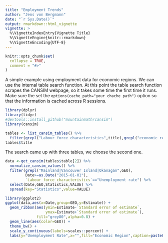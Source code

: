 ```yaml
---
title: "Employment Trends"
author: "Jens von Bergmann"
date: "`r Sys.Date()`"
output: rmarkdown::html_vignette
vignette: >
  %\VignetteIndexEntry{Vignette Title}
  %\VignetteEngine{knitr::rmarkdown}
  %\VignetteEncoding{UTF-8}
---
```


```r
knitr::opts_chunk$set(
  collapse = TRUE,
  comment = "#>"
)
```

A simple example using employment data for economic regions. We can use the internal table search function. At this point the table search function scrapes the CANSIM webpage, so it takes some time the first time it runs. Make sure the set the `options(cache_path="your chache path")` option so that the information is cached across R sessions.

```r
library(dplyr)
library(tidyr)
#devtools::install_github("mountainmath/cansim")
library(cansim)

tables <- list_cansim_tables() %>% 
  filter(grepl("Labour force characteristics",title),grepl("economic region",title))
tables$title
```

The search came up with three tables, we choose the second one.

```r
data <-get_cansim(tables$table[2]) %>% 
  normalize_cansim_values() %>%
  filter(grepl("Mainland|Vancouver Island|Okanagan",GEO),
         Date>=as.Date("2015-01-01"),
         `Labour force characteristics`=="Unemployment rate") %>%
  select(Date,GEO,Statistics,VALUE) %>%
  spread(key="Statistics",value=VALUE)

library(ggplot2)
ggplot(data,aes(x=Date,group=GEO,y=Estimate)) +
  geom_ribbon(aes(ymin=Estimate-`Standard error of estimate`,
                  ymax=Estimate+`Standard error of estimate`),
              fill="grey80",alpha=0.8) +
  geom_line(aes(color=GEO)) +
  theme_bw() +
  scale_y_continuous(labels=scales::percent) +
  labs(y="Unemployment Rate",x="",fill="Economic Region",caption=paste0("CANSIM ",tables$table[2]))
```

